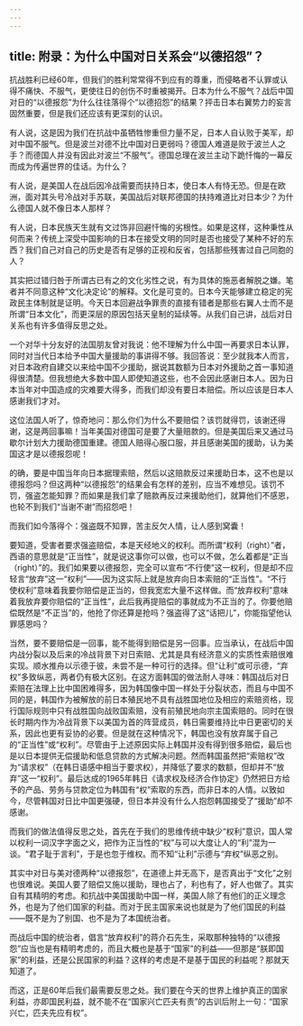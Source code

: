 ```yaml
---
---
---
```

title: 附录：为什么中国对日关系会“以德招怨”？
---



抗战胜利已经60年，但我们的胜利常常得不到应有的尊重，而侵略者不认罪或认得不痛快、不服气，更使往日的创伤不时重被揭开。日本为什么不服气？战后中国对日的“以德报怨”为什么往往落得个“以德招怨”的结果？抨击日本右翼势力的妄言固然重要，但是我们还应该有更深刻的认识。

有人说，这是因为我们在抗战中虽牺牲惨重但力量不足，日本人自认败于美军，却对中国不服气。但是波兰对德不比中国对日更弱吗？德国人难道是败于波兰人之手？而德国人并没有因此对波兰“不服气”。德国总理在波兰主动下跪忏悔的一幕反而成为传遍世界的佳话。为什么？

有人说，是美国人在战后因冷战需要而扶持日本，使日本人有恃无恐。但是在欧洲，面对其头号冷战对手苏联，美国战后对联邦德国的扶持难道比对日本少？为什么德国人就不像日本人那样？

有人说，日本民族天生就有文过饰非回避忏悔的劣根性。如果是这样，这种秉性从何而来？传统上深受中国影响的日本在接受文明的同时是否也接受了某种不好的东西？我们自己对自己的历史是否有足够的正视和反省，包括那些残害过自己同胞的人？

其实把过错归咎于所谓古已有之的文化劣性之说，有为具体的施恶者解脱之嫌。笔者并不同意这种“文化决定论”的解释。文化是可变的。日本今天能够建立稳定的宪政民主体制就是证明。今天日本回避战争罪责的直接有错者是那些右翼人士而不是所谓“日本文化”，而更深层的原因包括天皇制的延续等。从我们自己讲，战后对日关系也有许多值得反思之处。

一个对华十分友好的法国朋友曾对我说：他不理解为什么中国一再要求日本认罪，同时对当代日本给予中国大量援助的事讲得不够。我回答说：至少就我本人而言，对日本政府自建交以来给中国不少援助，据说其数额为日本对外援助之首一事知道得很清楚。但我想绝大多数中国人即使知道这些，也不会因此感谢日本人。因为日本当年对中国造成的灾难要大得多，而我们却没有要日本赔偿。所以应该是日本人感谢我们才对。

这位法国人听了，惊奇地问：那么你们为什么不要赔偿？该罚就得罚，该谢还得谢，这是两回事嘛！当年美国对德国可是要了大量赔款的。但是美国后来又通过马歇尔计划大力援助德国重建。德国人赔得心服口服，并且感谢美国的援助，认为美国这才是以德报怨呢！

的确，要是中国当年向日本据理索赔，然后以这赔款反过来援助日本，这不也是以德报怨吗？但这两种“以德报怨”的结果会有怎样的差别，应当不难想见。该罚不罚，强盗怎能知罪？而如果是我们拿了赔款再反过来援助他们，就算他们不感恩，也轮不到我们“当谢不谢”而招怨吧！

而我们如今落得个：强盗既不知罪，苦主反欠人情，让人感到窝囊！

要知道，受害者要求强盗赔偿，本是天经地义的权利。而所谓“权利（right）”者，西语的意思就是“正当性”，就是说这事你可以做，也可以不做，怎么着都是“正当（right）”的。我们如果要以德报怨，完全可以宣布“不行使”这一权利，但是却不应轻言“放弃”这一“权利”——因为这实际上就是放弃向日本索赔的“正当性”。“不行使权利”意味着我要你赔偿是正当的，但我宽宏大量不这样做。而“放弃权利”意味着我放弃要你赔偿的“正当性”，此后我再提赔偿的事就成为不正当的了。你要他赔偿既然是“不正当”的，他抢了你还算是抢吗？强盗得了这“话把儿”，你能指望他认罪感恩吗？

当然，要不要赔偿是一回事，能不能得到赔偿是另一回事。应当承认，在战后中国内战分裂以及后来的冷战背景下对日索赔、尤其是具有经济意义的实质性索赔很难实现。顺水推舟以示德于彼，未尝不是一种可行的选择。但“让利”或可示德，“弃权”多致纵恶，两者仍有极大区别。在这方面韩国的做法耐人寻味：韩国战后对日索赔在法理上比中国困难得多，因为韩国像中国一样处于分裂状态，而且与中国不同的是，韩国作为被解放的前日本殖民地不具有战胜国地位及相应的索赔资格，现行国际规则中只有战胜国向战败国索赔，没有前殖民地向宗主国索赔的。同时在很长时期内作为冷战背景下以美国为首的阵营成员，韩日需要维持比中日更密切的关系，因此也更有妥协的必要。但是就在这种情况下，韩国也没有放弃属于自己的“正当性”或“权利”。尽管由于上述原因实际上韩国并没有得到很多赔偿，最后也是以日本提供无偿援助和低息贷款的方式解决问题。然而韩国虽然把“索赔权”改为“请求权”（在韩日语感中相当于要求权），并降低了要求的数额，但却并不“放弃”这一“权利”。最后达成的1965年韩日《请求权及经济合作协定》仍然把日方给予的产品、劳务与贷款定位为韩国有“权”索取的东西，而非日本的人情。以致如今，尽管韩国对日比中国更强硬，但日本并没有什么人抱怨韩国接受了“援助”却不感谢。

而我们的做法值得反思之处，首先在于我们的思维传统中缺少“权利”意识，国人常以权利一词汉字字面之义，把作为正当性的“权”与可以大度让人的“利”混为一谈。“君子耻于言利”，于是也忽于维权。而不知“让利”示德与“弃权”纵恶之别。

其实中对日与美对德两种“以德报怨”，在道德上并无高下，是否真出于“文化”之别也很难说。美国人要了赔偿又施以援助，理也占了，利也有了，好人也做了。其实自有其精明的考虑。和抗战中美国援助中国一样，美国人除了有他们的正义理念外，也是为了他们国家的利益。而对于民主国家来说也就是为了他们国民的利益——既不是为了别国、也不是为了本国统治者。

而战后中国的统治者，倡言“放弃权利”的蒋介石先生，采取那种独特的“以德报怨”应当也是有精明考虑的，而且大概也是基于“国家”的利益——但那是“朕即国家”的利益，还是公民国家的利益？这样的考虑是不是基于国民的利益呢？那就天知道了。

而这，正是60年后我们最需要反思之处。我们要在今天的世界上维护真正的国家利益，亦即国民利益，就不能不在“国家兴亡匹夫有责”的古训后附上一句：“国家兴亡，匹夫先应有权”。